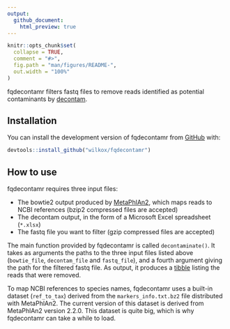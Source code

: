 ```yaml
---
output: 
  github_document:
    html_preview: true
---
```


```r
knitr::opts_chunk$set(
  collapse = TRUE,
  comment = "#>",
  fig.path = "man/figures/README-",
  out.width = "100%"
)
```

fqdecontamr filters fastq files to remove reads identified as potential
contaminants by [decontam](https://benjjneb.github.io/decontam/).

## Installation

You can install the development version of fqdecontamr from
[GitHub](https://github.com/wilkox/fqdecontamr) with:

``` r
devtools::install_github("wilkox/fqdecontamr")
```

## How to use

fqdecontamr requires three input files:

- The bowtie2 output produced by
  [MetaPhlAn2](http://huttenhower.sph.harvard.edu/metaphlan2), which maps reads
  to NCBI references (bzip2 compressed files are accepted)
- The decontam output, in the form of a Microsoft Excel spreadsheet (`*.xlsx`)
- The fastq file you want to filter (gzip compressed files are accepted)

The main function provided by fqdecontamr is called `decontaminate()`. It takes
as arguments the paths to the three input files listed above (`bowtie_file`,
`decontam_file` and `fastq_file`), and a fourth argument giving the path for
the filtered fastq file. As output, it produces a
[tibble](https://tibble.tidyverse.org) listing the reads that were removed.

To map NCBI references to species names, fqdecontamr uses a built-in dataset
(`ref_to_tax`) derived from the `markers_info.txt.bz2` file distributed with
MetaPhlAn2. The current version of this dataset is derived from MetaPhlAn2
version 2.2.0. This dataset is quite big, which is why fqdecontamr can take a
while to load.
